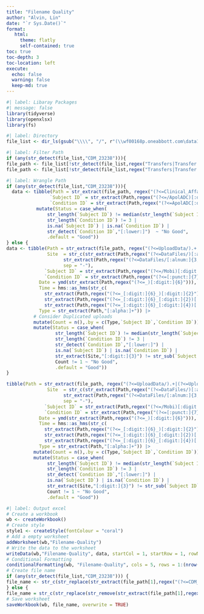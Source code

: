 ```yaml
---
title: "Filename Quality"
author: "Alvin, Lin"
date: "`r Sys.Date()`"
format:
   html:
     theme: flatly
     self-contained: true
toc: true
toc-depth: 3
toc-location: left
execute:
  echo: false
  warning: false 
  keep-md: true
---
```

<!-- External -->
<!-- UUU \\wf00168p.oneabbott.com\data1\CDM\ALB-US-EXP-21001\UploadData\AUU\AUU_DataFiles -->
<!-- \\wf00168p.oneabbott.com\data1\CDM\ADC-US-RES-23241\SE01\UploadData\UUU\UUU_Datafiles\083-IDR\2023-12-01_1554 -->

<!-- InHouse -->
<!-- \\oneabbott.com\dept\ADC\Technical_OPS\Clinical_Affairs\CDM_23238\004 -->
<!-- \\oneabbott.com\dept\ADC\Technical_OPS\Clinical_Affairs\CDM_23238\007 -->

<!-- Instructions -->
<!-- Step 1 : Copy the upload directory and then paste -->
<!-- Step 2 : Ctrl + Alt + R -->

```r
#| label: Libaray Packages 
#| message: false
library(tidyverse)
library(openxlsx)
library(fs)
```

```r
#| label: Directory
file_list <- dir_ls(gsub("\\\\", "/", r"(\\wf00168p.oneabbott.com\data1\CDM\ALB-US-EXP-21001\UploadData)"),recurse = T,glob = "*extracted_realm.zip|*events.csv")
```

```r
#| label: Filter Path
if (any(str_detect(file_list,"CDM_23238"))){
file_path <- file_list[!str_detect(file_list,regex("Transfers|Transfer|Archive|Archives",ignore_case = T))]} else {
file_path <- file_list[!str_detect(file_list,regex("Transfers|Transfer|Archive|Archives|dualsensors_events.csv",ignore_case = T)) & str_detect(file_list,regex("AUU_DataFiles|UUU_DataFiles|UUU Data Files",ignore_case = T))]}
```

<!-- //oneabbott.com/dept/ADC/Technical_OPS/Clinical_Affairs/CDM_23238/004/UUU/004UUUFIN_L1/ApolADC0073000000_DUL_231020_112431/ApolADC0073000000_DUL_231020_112431_events.csv -->
<!-- \\oneabbott.com\dept\ADC\Technical_OPS\Clinical_Affairs\CDM_23238\008\UUU\008UUUFIN_G1L1\MobiADC0186325782_RU2_231128_151112_dualsensors\MobiADC0186325782_RU2_231128_151112_dualsensors_events.csv -->
```r
#| label: Wrangle Path
if (any(str_detect(file_list,"CDM_23238"))){
  data <- tibble(Path = str_extract(file_path, regex("(?<=Clinical_Affairs/).+|(?<=Upload Data/).+")),
                `Subject ID` = str_extract(Path,regex("(?<=/ApolADC)[:digit:]{4}|(?<=/MobiADC)[:digit:]{4}")),
                `Condition ID` = str_extract(Path,regex("(?<=ApolADC[:digit:]{10}_)[:alnum:]+|(?<=MobiADC[:digit:]{10}_)[:alnum:]+"))) |> 
           mutate(Status = case_when(
               str_length(`Subject ID`) != median(str_length(`Subject ID`),na.rm = T) |
               str_length(`Condition ID`) != 3 |
               is.na(`Subject ID`) | is.na(`Condition ID`) |
               str_detect(`Condition ID`,"[:lower:]")  ~ "No Good",
               .default = "Good"))
} else {
data <- tibble(Path = str_extract(file_path, regex("(?<=UploadData/).+|(?<=Upload Data/).+")),
               Site  = str_c(str_extract(Path,regex("(?<=DataFiles/)[:alnum:]+|(?<=Data Files/)[:alnum:]+",ignore_case = T)),
                     str_extract(Path,regex("(?<=DataFiles/[:alnum:]{3,4}[:punct:]{1})[:alnum:]+|(?<=Data Files/[:alnum:]{3,4}[:punct:]{1})[:alnum:]+",ignore_case = T)),
                     sep = "-"),
              `Subject ID` = str_extract(Path,regex("(?<=/Mobi)[:digit:]+|(?<=/Atna)[:digit:]+|(?<=/Apol)[:digit:]+")),
              `Condition ID` = str_extract(Path,regex("(?<=[:punct:]{7})[:alnum:]+")),
            Date = ymd(str_extract(Path,regex("(?<=_)[:digit:]{6}"))),
            Time = hms::as_hms(str_c(
              str_extract(Path,regex("(?<=_[:digit:]{6}_)[:digit:]{2}")),
              str_extract(Path,regex("(?<=_[:digit:]{6}_[:digit:]{2})[:digit:]{2}")),
              str_extract(Path,regex("(?<=_[:digit:]{6}_[:digit:]{4})[:digit:]{2}")),sep = ":")),
            Type = str_extract(Path,"[:alpha:]+")) |>
          # Consider Duplicated uploads
          mutate(Count = n(),.by = c(Type,`Subject ID`,`Condition ID`)) |> 
          mutate(Status = case_when(
                  str_length(`Subject ID`) != median(str_length(`Subject ID`),na.rm = T) |
                  str_length(`Condition ID`) != 3 |
                  str_detect(`Condition ID`,"[:lower:]") |
                  is.na(`Subject ID`) | is.na(`Condition ID`) |
                  str_extract(Site,"[:digit:]{3}") != str_sub(`Subject ID`,1,3) |
                  Count != 1 ~ "No Good",
                  .default = "Good"))
}
```

<!-- //wf00168p.oneabbott.com/data1/CDM/ALB-US-EXP-21001/UploadData/AUU/AUU_DataFiles/USC-801/008010001/FV/Atna8010001_______GLU_231206_155010_events.csv -->
<!-- \\wf00168p.oneabbott.com\data1\CDM\ALB-US-EXP-21001\UploadData\UUU\UUU_DataFiles\USC-801\008010020\Mobi8010020_______LS2_231117_094006_dualsensors\Mobi8010020_______LS2_231117_094006_dualsensors_events.csv -->

<!-- \\wf00168p.oneabbott.com\data1\CDM\ADC-US-RES-23241\SE01\UploadData\UUU\UUU_Datafiles\083-IDR\2023-12-01_1554\Apol0830012_______GLU_231128_123347\Apol0830012_______GLU_231128_123347_events.csv -->
```r
tibble(Path = str_extract(file_path, regex("(?<=UploadData/).+|(?<=Upload Data/).+")),
               Site  = str_c(str_extract(Path,regex("(?<=DataFiles/)[:alnum:]+|(?<=Data Files/)[:alnum:]+",ignore_case = T)),
                     str_extract(Path,regex("(?<=DataFiles/[:alnum:]{3,4}[:punct:]{1})[:alnum:]+|(?<=Data Files/[:alnum:]{3,4}[:punct:]{1})[:alnum:]+",ignore_case = T)),
                     sep = "-"),
              `Subject ID` = str_extract(Path,regex("(?<=/Mobi)[:digit:]+|(?<=/Atna)[:digit:]+|(?<=/Apol)[:digit:]+")),
              `Condition ID` = str_extract(Path,regex("(?<=[:punct:]{7})[:alnum:]+")),
            Date = ymd(str_extract(Path,regex("(?<=_)[:digit:]{6}"))),
            Time = hms::as_hms(str_c(
              str_extract(Path,regex("(?<=_[:digit:]{6}_)[:digit:]{2}")),
              str_extract(Path,regex("(?<=_[:digit:]{6}_[:digit:]{2})[:digit:]{2}")),
              str_extract(Path,regex("(?<=_[:digit:]{6}_[:digit:]{4})[:digit:]{2}")),sep = ":")),
            Type = str_extract(Path,"[:alpha:]+")) |>
          mutate(Count = n(),.by = c(Type,`Subject ID`,`Condition ID`)) |> 
          mutate(Status = case_when(
               str_length(`Subject ID`) != median(str_length(`Subject ID`),na.rm = T) |
               str_length(`Condition ID`) != 3 |
               str_detect(`Condition ID`,"[:lower:]") |
               is.na(`Subject ID`) | is.na(`Condition ID`) |
               str_extract(Site,"[:digit:]{3}") != str_sub(`Subject ID`,1,3) |
               Count != 1 ~ "No Good",
               .default = "Good"))
```


```r
#| label: Output excel
# Create a workbook
wb <- createWorkbook()
# Create style 
style1 <- createStyle(fontColour = "coral") 
# Add a empty worksheet
addWorksheet(wb,"Filename-Quality")
# Write the data to the worksheet
writeData(wb,"Filename-Quality", data, startCol = 1, startRow = 1, rowNames = F)
# Conditional Formatting
conditionalFormatting(wb, "Filename-Quality", cols = 5, rows = 1:(nrow(data) + 1), style = style1, type = "contains", rule = "No Good")
# Create file name
if (any(str_detect(file_list,"CDM_23238"))) {
file_name <- str_c(str_replace(str_extract(file_path[1],regex("(?<=CDM_).{9}")),"/","-Sub")," Filename-Quality.xlsx")
} else {
file_name = str_c(str_replace(str_remove(str_extract(file_path[1],regex("(?<=CDM/)[:graph:]+")),regex("/UploadData.+")),"/","-"), " Filename-Quality.xlsx")}
# Save worksheet
saveWorkbook(wb, file_name, overwrite = TRUE)
```
